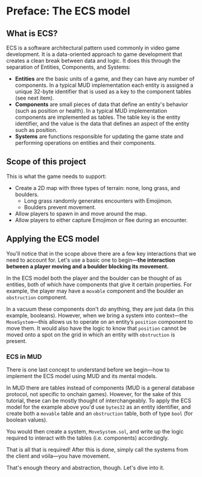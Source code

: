 # Preface: The ECS model

## What is ECS?

ECS is a software architectural pattern used commonly in video game development. It is a data-oriented approach to game development that creates a clean break between data and logic. It does this through the separation of Entities, Components, and Systems:

- **Entities** are the basic units of a game, and they can have any number of components.
  In a typical MUD implementation each entity is assigned a unique 32-byte identifier that is used as a key to the component tables (see next item).
- **Components** are small pieces of data that define an entity's behavior (such as position or health).
  In a typical MUD implementation components are implemented as tables.
  The table key is the entity identifier, and the value is the data that defines an aspect of the entity such as position.
- **Systems** are functions responsible for updating the game state and performing operations on entities and their components.

## Scope of this project

This is what the game needs to support:

- Create a 2D map with three types of terrain: none, long grass, and boulders.
  - Long grass randomly generates encounters with Emojimon.
  - Boulders prevent movement.
- Allow players to spawn in and move around the map.
- Allow players to either capture Emojimon or flee during an encounter.

## Applying the ECS model

You'll notice that in the scope above there are a few key interactions that we need to account for. Let's use a basic one to begin—**the interaction between a player moving and a boulder blocking its movement.**

In the ECS model both the player and the boulder can be thought of as entities, both of which have components that give it certain properties. For example, the player may have a `movable` component and the boulder an `obstruction` component.

In a vacuum these components don't _do_ anything, they are just data (in this example, booleans). However, when we bring a system into context—the `MoveSystem`—this allows us to operate on an entity’s `position` component to move them. It would also have the logic to know that `position` cannot be moved onto a spot on the grid in which an entity with `obstruction` is present.

### ECS in MUD

There is one last concept to understand before we begin—how to implement the ECS model using MUD and its mental models.

In MUD there are tables instead of components (MUD is a general database protocol, not specific to onchain games).
However, for the sake of this tutorial, these can be mostly thought of interchangeably.
To apply the ECS model for the example above you'd use `bytes32` as an entity identifier, and create both a `movable` table and an `obstruction` table, both of type `bool` (for boolean values).

You would then create a system, `MoveSystem.sol`, and write up the logic required to interact with the tables (i.e. components) accordingly.

That is all that is required! After this is done, simply call the systems from the client and vóila—you have movement.

That's enough theory and abstraction, though. Let's dive into it.
